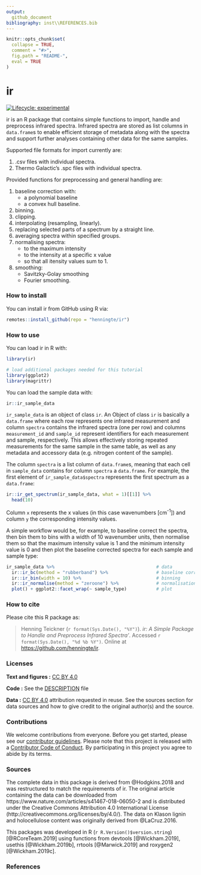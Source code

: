 ```yaml
---
output: 
  github_document
bibliography: inst\\REFERENCES.bib
---
```


<!-- README.md is generated from README.Rmd. Please edit that file -->

```r
knitr::opts_chunk$set(
  collapse = TRUE,
  comment = "#>",
  fig.path = "README-",
  eval = TRUE
)
```

# ir

<!-- badges: start -->
[![Lifecycle: experimental](https://img.shields.io/badge/lifecycle-experimental-orange.svg)](https://www.tidyverse.org/lifecycle/#experimental)
<!-- badges: end -->

ir is an R package that contains simple functions to import, handle and preprocess infrared spectra. Infrared spectra are stored as list columns in `data.frame`s to enable efficient storage of metadata along with the spectra and support further analyses containing other data for the same samples.

Supported file formats for import currently are:

1. .csv files with individual spectra.
2. Thermo Galactic's .spc files with individual spectra.

Provided functions for preprocessing and general handling are:

1. baseline correction with:
    * a polynomial baseline
    * a convex hull baseline.
2. binning.
3. clipping.
4. interpolating (resampling, linearly).
5. replacing selected parts of a spectrum by a straight line.
6. averaging spectra within specified groups.
7. normalising spectra:
    * to the maximum intensity
    * to the intensity at a specific x value
    * so that all itensity values sum to 1.
8. smoothing: 
    * Savitzky-Golay smoothing 
    * Fourier smoothing.

### How to install

You can install ir from GitHub using R via:
```r
remotes::install_github(repo = "henningte/ir")
```

### How to use

You can load ir in R with:
```r
library(ir)

# load additional packages needed for this tutorial
library(ggplot2)
library(magrittr)
```

You can load the sample data with:
```r
ir::ir_sample_data
```

`ir_sample_data` is an object of class `ir`. An Object of class `ir` is basically a `data.frame` where each row represents one infrared measurement and column `spectra` contains the infrared spectra (one per row) and columns `measurement_id` and  `sample_id` represent identifiers for each measurement and sample, respectively.
This allows effectively storing repeated measurements for the same sample in the same table, as well as any metadata and accessory data (e.g. nitrogen content of the sample).

The column `spectra` is a list column of `data.frame`s, meaning that each cell in `sample_data` contains for column `spectra` a `data.frame`. For example, the first element of `ir_sample_data$spectra` represents the first spectrum as a `data.frame`:
```r
ir::ir_get_spectrum(ir_sample_data, what = 1)[[1]] %>% 
  head(10)
```

Column `x` represents the x values (in this case wavenumbers [cm<sup>-1</sup>]) and column `y` the corresponding intensity values.

A simple workflow would be, for example, to baseline correct the spectra, then bin them to bins with a width of 10 wavenumber units, then normalise them so that the maximum intensity value is 1 and the minimum intensity value is 0 and then plot the baseline corrected spectra for each sample and sample type:
```r
ir_sample_data %>%                                      # data
  ir::ir_bc(method = "rubberband") %>%                  # baseline correction
  ir::ir_bin(width = 10) %>%                            # binning
  ir::ir_normalise(method = "zeroone") %>%              # normalisation
  plot() + ggplot2::facet_wrap(~ sample_type)           # plot
```

### How to cite

Please cite this R package as:

> Henning Teickner (`r format(Sys.Date(), "%Y")`). _ir: A Simple Package to Handle and Preprocess Infrared Spectra'_. Accessed `r format(Sys.Date(), "%d %b %Y")`. Online at <https://github.com/henningte/ir>.


### Licenses

**Text and figures :**  [CC BY 4.0](http://creativecommons.org/licenses/by/4.0/)

**Code :** See the [DESCRIPTION](DESCRIPTION) file

**Data :** [CC BY 4.0](https://creativecommons.org/licenses/by/4.0/) attribution requested in reuse. See the sources section for data sources and how to give credit to the original author(s) and the source.

### Contributions

We welcome contributions from everyone. Before you get started, please see our [contributor guidelines](CONTRIBUTING.md). Please note that this project is released with a [Contributor Code of Conduct](CONDUCT.md). By participating in this project you agree to abide by its terms.

### Sources

The complete data in this package is derived from @Hodgkins.2018 and was restructured to match the requirements of ir. The original article containing the data can be downloaded from https://www.nature.com/articles/s41467-018-06050-2 and is distributed under the Creative Commons Attribution 4.0 International License (http://creativecommons.org/licenses/by/4.0/). The data on Klason lignin and holocellulose content was originally derived from @LaCruz.2016.

This packages was developed in R (`r R.Version()$version.string`) [@RCoreTeam.2019] using functions from devtools [@Wickham.2019], usethis [@Wickham.2019b], rrtools [@Marwick.2019] and roxygen2 [@Wickham.2019c].

### References

